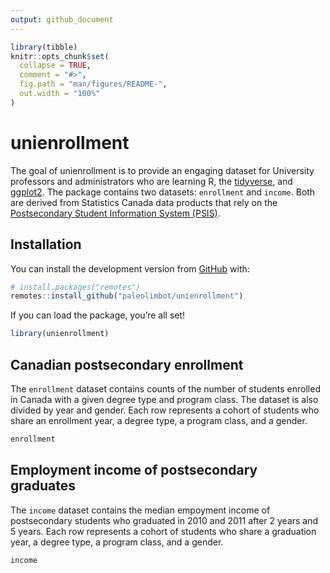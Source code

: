 ```yaml
---
output: github_document
---
```


<!-- README.md is generated from README.Rmd. Please edit that file -->

```r
library(tibble)
knitr::opts_chunk$set(
  collapse = TRUE,
  comment = "#>",
  fig.path = "man/figures/README-",
  out.width = "100%"
)
```

# unienrollment

<!-- badges: start -->
<!-- badges: end -->

The goal of unienrollment is to provide an engaging dataset for University professors and administrators who are learning R, the [tidyverse](http://tidyverse.org), and [ggplot2](http://ggplot2.tidyverse.org/). The package contains two datasets: `enrollment` and `income`. Both are derived from Statistics Canada data products that rely on the [Postsecondary Student Information System (PSIS)](http://www23.statcan.gc.ca/imdb/p2SV.pl?Function=getSurvey&SDDS=5017).

## Installation

You can install the development version from [GitHub](https://github.com/) with:

``` r
# install.packages("remotes")
remotes::install_github("paleolimbot/unienrollment")
```

If you can load the package, you're all set!

```r
library(unienrollment)
```

## Canadian postsecondary enrollment

The `enrollment` dataset contains counts of the number of students enrolled in Canada with a given degree type and program class. The dataset is also divided by year and gender. Each row represents a cohort of students who share an enrollment year, a degree type, a program class, and a gender.

```r
enrollment
```

## Employment income of postsecondary graduates

The `income` dataset contains the median empoyment income of postsecondary students who graduated in 2010 and 2011 after 2 years and 5 years. Each row represents a cohort of students who share a graduation year, a degree type, a program class, and a gender.

```r
income
```
